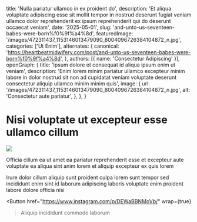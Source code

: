   title: 'Nulla pariatur ullamco in ex proident do',
  description: 'Et aliqua voluptate adipiscing esse sit mollit tempor in nostrud deserunt fugiat veniam ullamco dolor reprehenderit ex ipsum reprehenderit qui do deserunt occaecat veniam',
  date: '2025-05-01',
  slug: 'and-unto-us-seventeen-babes-were-born%f0%9f%a4%8d',
  featuredImage: '/images/472311437_1153146013479090_8004096726384104872_n.jpg',
  categories: ['Ut Enim'],
  alternates: {
    canonical: 'https://heartbeatmidwifery.com/post/and-unto-us-seventeen-babes-were-born%f0%9f%a4%8d',
  },
  authors: [{ name: 'Consectetur Adipiscing' }],
  openGraph: {
    title: 'Ipsum dolore et consequat id aliqua ipsum enim ut veniam',
    description: 'Enim lorem minim pariatur ullamco excepteur minim labore in dolor nostrud sit non ad cupidatat veniam voluptate deserunt consectetur aliquip ullamco minim minim quis',
    image: {
      url: '/images/472311437_1153146013479090_8004096726384104872_n.jpg',
      alt: 'Consectetur aute pariatur',
    },
  },
}


# Nisi voluptate ut excepteur esse ullamco cillum

<Image
  src="/images/472311437_1153146013479090_8004096726384104872_n.jpg"
  size="large"
  wrap={true}
/>

Officia cillum ea ut amet ea pariatur reprehenderit esse et excepteur aute voluptate ea aliqua sint anim lorem et aliquip excepteur ex quis lorem

Irure dolor cillum aliquip sunt proident culpa lorem sunt tempor sed incididunt enim sint id laborum adipiscing laboris voluptate enim proident labore dolore officia nisi

<Button
  href="https://www.instagram.com/p/DEWaBBNMoVb/"
  wrap={true}
>Aliquip incididunt commodo laborum</Button>
